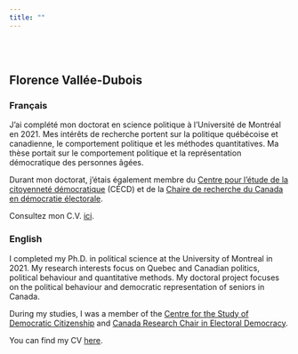 ```yaml
---
title: ""
---
```


<br>
<br>

## Florence Vallée-Dubois {.tabset}

### Français

J'ai complété mon doctorat en science politique à l'Université de Montréal en 2021. Mes intérêts de recherche portent sur la politique québécoise et canadienne, le comportement politique et les méthodes quantitatives. Ma thèse portait sur le comportement politique et la représentation démocratique des personnes âgées. 

Durant mon doctorat, j'étais également membre du [Centre pour l'étude de la citoyenneté démocratique](http://csdc-cecd.ca/fr/) (CÉCD) et de la [Chaire de recherche du Canada en démocratie électorale](https://www.chairedemocratie.com/fr). 

Consultez mon C.V. [ici](documentation/cv-fvd-fr.pdf).

### English

I completed my Ph.D. in political science at the University of Montreal in 2021.  My research interests focus on Quebec and Canadian politics, political behaviour and quantitative methods. My doctoral project focuses on the political behaviour and democratic representation of seniors in Canada.

During my studies, I was a member of the [Centre for the Study of Democratic Citizenship](http://csdc-cecd.ca/) and [Canada Research Chair in Electoral Democracy](https://www.chairedemocratie.com/).

You can find my CV [here](documentation/cv-fvd-eng.pdf). 
